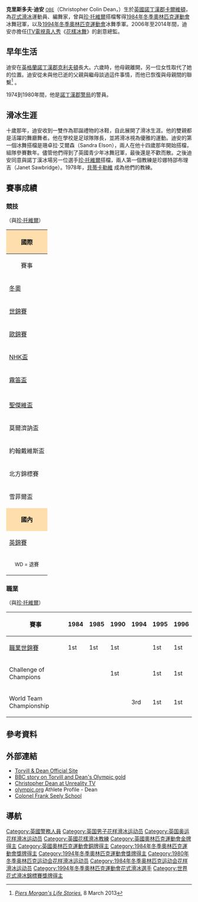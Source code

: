 {{Link style|time=2015-12-13T12:33:26+00:00}}
{{noteTA
|1=zh-hk:花式溜冰; zh-tw:花式滑冰; zh-cn:花样滑冰; 
|2=zh-hk:溜冰; zh-hans:滑冰; zh-tw:滑冰;
|3=zh-hk:自由滑; zh-hans:自由滑; zh-tw:長曲項目;
|4=zh-hk:短節目; zh-hans:短节目; zh-tw:短曲項目;
|5=zh-hk:國際溜冰聯盟; zh-hans:国际滑冰联盟; zh-tw:國際滑冰總會;
}}
{{Infobox figure skater
|name= 克里斯多夫·迪安<br/>Christopher Dean
|image= [[file:Christopher_Dean.jpg|200px]]
|caption= 2010年「花樣冰舞」巡演中，迪安在[[曼徹斯特|曼徹斯特]]表演
|fullname= 克里斯多夫·柯林·迪安<br>（Christopher Colin Dean）
|country= {{GBR}}
|birth_date= {{birth date and age|1958|7|27|df=y}}
|birth_place= [[英格蘭|英格蘭]][[諾丁漢郡|諾丁漢郡]][[:en:Calverton,_Nottinghamshire|卡爾維頓]]
|residence= 
|height= {{height|m=1.80}}<ref>{{Cite web |url=http://www.sports-reference.com/olympics/athletes/de/christopher-dean-1.html |title=Christopher Dean. ''Sports Reference'' |accessdate=2014-02-22 |archive-date=2009-10-09 |archive-url=https://web.archive.org/web/20091009172946/http://www.sports-reference.com/olympics/athletes/de/christopher-dean-1.html |dead-url=no }}</ref>
|partner= [[珍·托維爾|珍·托維爾]]
|formerpartner= Sandra Elson
|coach= 
|formercoach= [[:en:Betty_Callaway|Betty Callaway]]<br>Janet Sawbridge
|choreographer=
|formerchoreographer=
|skating club= 
|retired= 1984、1994
| medaltemplates= <!-- see [[Template:MedalRelatedTemplates|Template:MedalRelatedTemplates]] -->
{{MedalSport| [[花式滑冰|花式滑冰]]}}
{{MedalCountry|{{GRB}}}}
{{MedalCompetition| [[冬季奥林匹克运动会花样滑冰比赛|冬季奧運會]]}}
{{MedalBronze| [[1994年冬季奥林匹克运动会|1994 利勒哈默爾]]|{{tsl|en|Figure skating at the 1994 Winter Olympics|1994年冬季奥林匹克运动会花样滑冰比赛|冰舞}}}}
{{MedalGold| [[1984年冬季奥林匹克运动会|1984 塞拉耶佛]]|{{tsl|en|Figure skating at the 1984 Winter Olympics|1984年冬季奥林匹克运动会花样滑冰比赛|冰舞}}}}
{{MedalCompetition | [[世界花样滑冰锦标赛|世界錦標賽]]}}
{{MedalGold| {{tsl|en|1984 World Figure Skating Championships|1984年世界花式滑冰錦標賽|1984 渥太華}}|冰舞}}
{{MedalGold| {{tsl|en|1983 World Figure Skating Championships|1983年世界花式滑冰錦標賽|1983 赫爾辛基}}|冰舞}}
{{MedalGold| {{tsl|en|1982 World Figure Skating Championships|1982年世界花式滑冰錦標賽|1982 哥本哈根}}|冰舞}}
{{MedalGold| {{tsl|en|1981 World Figure Skating Championships|1981年世界花式滑冰錦標賽|1981 哈特福}}|冰舞}}
{{MedalCompetition|[[欧洲花样滑冰锦标赛|歐洲錦標賽]]}}
{{MedalGold|{{tsl|en|1994 European Figure Skating Championships|1994年歐洲花式滑冰錦標賽|1994 哥本哈根}}|冰舞}}
{{MedalGold|{{tsl|en|1984 European Figure Skating Championships|1984年歐洲花式滑冰錦標賽|1984 布達佩斯}}|冰舞}}
{{MedalGold|{{tsl|en|1982 European Figure Skating Championships|1982年歐洲花式滑冰錦標賽|1982 里昂}}|冰舞}}
{{MedalGold|{{tsl|en|1981 European Figure Skating Championships|1981年歐洲花式滑冰錦標賽|1981 因斯布魯克}}|冰舞}}
}}

'''克里斯多夫·迪安''' <small>[[大英帝國勳章|OBE]]</small>（Christopher Colin Dean，{{bd|1958年|7月27日|catIdx=D}}）生於[[英國|英國]][[諾丁漢郡|諾丁漢郡]][[:en:Calverton,_Nottinghamshire|卡爾維頓]]，為[[花樣滑冰|花式滑冰]]運動員、編舞家，曾與[[珍·托維爾|珍·托維爾]]搭檔奪得[[1984年冬季奧林匹克運動會|1984年冬季奧林匹克運動會]]冰舞冠軍，以及[[1994年冬季奧林匹克運動會|1994年冬季奧林匹克運動會]]冰舞季軍。2006年至2014年間，迪安亦擔任[[英國獨立電視台|ITV]][[電視真人秀|電視真人秀]]《[[花樣冰舞|花樣冰舞]]》的創意總監。

==早年生活==
迪安在[[英格蘭|英格蘭]][[諾丁漢郡|諾丁漢郡]][[:en:Clifton,_Nottingham|克利夫頓]]長大。六歲時，他母親離開，另一位女性取代了她的位置。迪安從未與他已逝的父親與繼母談過這件事情，而他已恢復與母親間的聯繫<ref>''[[:en:Piers_Morgan's_Life_Stories|Piers Morgan's Life Stories]]'', 8 March 2013</ref> 。

1974到1980年間，他是[[:en:Nottinghamshire_Police|諾丁漢郡警局]]的警員。

==滑冰生涯==
十歲那年，迪安收到一雙作為耶誕禮物的冰鞋，自此展開了滑冰生涯。他的雙親都是活躍的舞廳舞者。他在學校是足球隊隊長，並將滑冰視為優雅的運動。迪安的第一個冰舞搭檔是珊卓拉·艾爾森（Sandra Elson），兩人在他十四歲那年開始搭檔，組隊參賽數年。儘管他們得到了英國青少年冰舞冠軍，最後還是不歡而散。之後迪安同意與諾丁漢冰場另一位選手[[珍·托維爾|珍·托維爾]]搭檔，兩人第一個教練是珍娜特邵布理吉（Janet Sawbridge）。1978年，[[:en:Betty_Callaway|貝蒂卡勒維]] 成為他們的教練。

==賽事成績==
===競技===
（與[[珍·托維爾|珍·托維爾]]）
{|  class="wikitable" style="text-align:center"
|-
! style="background-color: #ffdead; " colspan=11 align=center | '''國際''' 
|-
! 賽事
! 1975–76
! 1976–77
! 1977–78
! 1978–79
! 1979–80
! 1980–81
! 1981–82
! 1982–83
! 1983–84
! 1993–94
|-
| align=left | [[冬季奥林匹克运动会花样滑冰比赛|冬奧]] || || || || || 5th || || || || bgcolor=gold | 1st || bgcolor=cc9966 | 3rd   
|-
| align=left | [[世界花样滑冰锦标赛|世錦賽]] || || || 11th || 8th || 4th || bgcolor=gold | 1st || bgcolor=gold | 1st || bgcolor=gold | 1st || bgcolor=gold | 1st ||
|-
| align=left | [[欧洲花样滑冰锦标赛|歐錦賽]] || || || 9th || 6th || 4th || bgcolor=gold | 1st || bgcolor=gold | 1st || WD || bgcolor=gold | 1st || bgcolor=gold | 1st
|-
| align=left | [[国际滑冰联盟花样滑冰大奖赛日本站|NHK盃]] || || || || || bgcolor=gold | 1st || || || || ||
|-
| align=left | [[內伯爾盃|霧笛盃]] || || bgcolor=silver | 2nd || bgcolor=gold | 1st || || || || || || ||
|-
| align=left | {{tsl|en|St. Ivel International|聖埃維盃|$2}} || || || || bgcolor=silver | 2nd || || bgcolor=gold | 1st || bgcolor=gold | 1st || || ||
|-
| align=left | [[:en:Grand_Prix_International_St._Gervais|聖傑維盃]] || || bgcolor=gold | 1st || || || || || || || ||
|-
| align=left | 莫爾濟訥盃 || || || || bgcolor=gold | 1st || || || || || ||
|-
| align=left | 約翰戴維斯盃 || || || bgcolor=gold | 1st || || || || || || ||
|-
| align=left | 北方錦標賽 || bgcolor=gold | 1st || || || || || || || || ||
|-
| align=left | 雪菲爾盃 || || bgcolor=gold | 1st || || || || || || || ||
|-
! style="background-color: #ffdead; " colspan=11 align=center | '''國內''' 
|-
| align=left | [[:en:British_Figure_Skating_Championships|英錦賽]] || || bgcolor=silver | 2nd || bgcolor=cc9966 | 3rd || bgcolor=gold | 1st || bgcolor=gold | 1st || bgcolor=gold | 1st || bgcolor=gold | 1st || bgcolor=gold | 1st || bgcolor=gold | 1st || bgcolor=gold | 1st
|-
| colspan=11 align=center | <small> WD = 退賽 </small> 
|}

===職業===
（與[[珍·托維爾|珍·托維爾]]）
{|  class="wikitable" style="text-align:center"
|-
! 賽事
! 1984
! 1985
! 1990
! 1994
! 1995
! 1996
|-
| align=left | [[:en:World_Professional_Figure_Skating_Championships|職業世錦賽]] || bgcolor=gold | 1st || bgcolor=gold | 1st || bgcolor=gold | 1st || || bgcolor=gold | 1st || bgcolor=gold | 1st   
|-
| align=left | Challenge of Champions || || || bgcolor=gold | 1st || || bgcolor=gold | 1st || bgcolor=gold | 1st
|-
| align=left | World Team Championship || || || || bgcolor=cc9966 | 3rd || bgcolor=gold | 1st || bgcolor=gold | 1st
|}

==參考資料==
{{reflist|2}}

==外部連結==
{{commons category|Christopher Dean}}
* [http://www.torvillanddean.com/ Torvill & Dean Official Site]{{Wayback|url=http://www.torvillanddean.com/ |date=20140314162001 }}
* [http://news.bbc.co.uk/onthisday/hi/dates/stories/february/14/newsid_4156000/4156053.stm BBC story on Torvill and Dean's Olympic gold]{{Wayback|url=http://news.bbc.co.uk/onthisday/hi/dates/stories/february/14/newsid_4156000/4156053.stm |date=20080131145249 }}
* [https://web.archive.org/web/20100220134909/http://www.unrealitytv.co.uk/tag/christopher-dean/ Christopher Dean at Unreality TV]
* [https://web.archive.org/web/20060103234734/http://www.olympic.org/uk/athletes/heroes/bio_uk.asp?PAR_I_ID=76762 olympic.org] Athlete Profile - Dean
* [https://web.archive.org/web/20080120174859/http://www.cfsschool.com/FamousPupils.html Colonel Frank Seely School]

{{Authority control}}

==導航==
{{奧運花式滑冰冰舞金牌}}
{{DEFAULTSORT:Dean, Christopher}}
[[Category:英國警務人員|Category:英國警務人員]]
[[Category:英国男子花样滑冰运动员|Category:英国男子花样滑冰运动员]]
[[Category:英国奥运花样滑冰运动员|Category:英国奥运花样滑冰运动员]]
[[Category:英國花樣滑冰教練|Category:英國花樣滑冰教練]]
[[Category:英國奧林匹克運動會金牌得主|Category:英國奧林匹克運動會金牌得主]]
[[Category:英國奧林匹克運動會銅牌得主|Category:英國奧林匹克運動會銅牌得主]]
[[Category:1984年冬季奧林匹克運動會獎牌得主|Category:1984年冬季奧林匹克運動會獎牌得主]]
[[Category:1994年冬季奧林匹克運動會獎牌得主|Category:1994年冬季奧林匹克運動會獎牌得主]]
[[Category:1980年冬季奥林匹克运动会花样滑冰运动员|Category:1980年冬季奥林匹克运动会花样滑冰运动员]]
[[Category:1984年冬季奥林匹克运动会花样滑冰运动员|Category:1984年冬季奥林匹克运动会花样滑冰运动员]]
[[Category:1994年冬季奧林匹克運動會花式滑冰選手|Category:1994年冬季奧林匹克運動會花式滑冰選手]]
[[Category:世界花式滑冰錦標賽獎牌得主|Category:世界花式滑冰錦標賽獎牌得主]]
